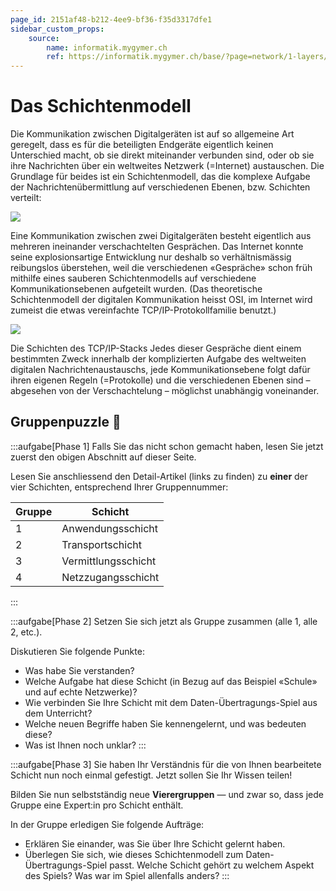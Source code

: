 ```yaml
---
page_id: 2151af48-b212-4ee9-bf36-f35d3317dfe1
sidebar_custom_props:
    source:
        name: informatik.mygymer.ch
        ref: https://informatik.mygymer.ch/base/?page=network/1-layers/
---
```



# Das Schichtenmodell

Die Kommunikation zwischen Digitalgeräten ist auf so allgemeine Art geregelt, dass es für die beteiligten Endgeräte eigentlich keinen Unterschied macht, ob sie direkt miteinander verbunden sind, oder ob sie ihre Nachrichten über ein weltweites Netzwerk (=Internet) austauschen. Die Grundlage für beides ist ein Schichtenmodell, das die komplexe Aufgabe der Nachrichtenübermittlung auf verschiedenen Ebenen, bzw. Schichten verteilt:

![](img/schichtenmodell-einfach.svg)

Eine Kommunikation zwischen zwei Digitalgeräten besteht eigentlich aus mehreren ineinander verschachtelten Gesprächen. Das Internet konnte seine explosionsartige Entwicklung nur deshalb so verhältnismässig reibungslos überstehen, weil die verschiedenen «Gespräche» schon früh mithilfe eines sauberen Schichtenmodells auf verschiedene Kommunikationsebenen aufgeteilt wurden. (Das theoretische Schichtenmodell der digitalen Kommunikation heisst OSI, im Internet wird zumeist die etwas vereinfachte TCP/IP-Protokollfamilie benutzt.)

![](img/schichtenmodell-oinf.png)

Die Schichten des TCP/IP-Stacks Jedes dieser Gespräche dient einem bestimmten Zweck innerhalb der komplizierten Aufgabe des weltweiten digitalen Nachrichtenaustauschs, jede Kommunikationsebene folgt dafür ihren eigenen Regeln (=Protokolle) und die verschiedenen Ebenen sind – abgesehen von der Verschachtelung – möglichst unabhängig voneinander.

## Gruppenpuzzle 🧩

<Restricted id='a6d222c0-3118-425b-b1d1-c679dc55020f'>
  :::aufgabe[Phase 1]
  Falls Sie das nicht schon gemacht haben, lesen Sie jetzt zuerst den obigen Abschnitt auf dieser Seite.

Lesen Sie anschliessend den Detail-Artikel (links zu finden) zu **einer** der vier Schichten, entsprechend Ihrer Gruppennummer:

| Gruppe | Schicht             |
| ------ | ------------------- |
| 1      | Anwendungsschicht   |
| 2      | Transportschicht    |
| 3      | Vermittlungsschicht |
| 4      | Netzzugangsschicht  |

:::

</Restricted>

<Restricted id='5c381277-06b8-4e25-9d88-a83451c7d2e0'>
  :::aufgabe[Phase 2]
  Setzen Sie sich jetzt als Gruppe zusammen (alle 1, alle 2, etc.).

Diskutieren Sie folgende Punkte:

- Was habe Sie verstanden?
- Welche Aufgabe hat diese Schicht (in Bezug auf das Beispiel «Schule» und auf echte Netzwerke)?
- Wie verbinden Sie Ihre Schicht mit dem Daten-Übertragungs-Spiel aus dem Unterricht?
- Welche neuen Begriffe haben Sie kennengelernt, und was bedeuten diese?
- Was ist Ihnen noch unklar? :::
    </Restricted>

<Restricted id='a4a6a916-b9bd-477a-b90d-5fd0fe7ef777'>
  :::aufgabe[Phase 3]
  Sie haben Ihr Verständnis für die von Ihnen bearbeitete Schicht nun noch einmal gefestigt. Jetzt sollen Sie Ihr Wissen teilen!

Bilden Sie nun selbstständig neue **Vierergruppen** — und zwar so, dass jede Gruppe eine Expert:in pro Schicht enthält.

In der Gruppe erledigen Sie folgende Aufträge:

- Erklären Sie einander, was Sie über Ihre Schicht gelernt haben.
- Überlegen Sie sich, wie dieses Schichtenmodell zum Daten-Übertragungs-Spiel passt. Welche Schicht gehört zu welchem Aspekt des Spiels? Was war im Spiel allenfalls anders? :::
    </Restricted>
